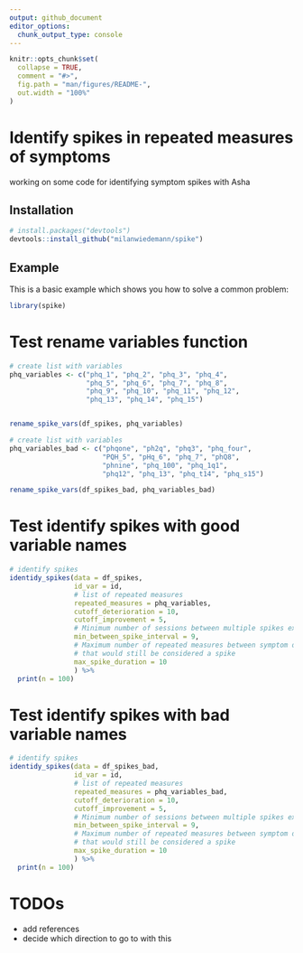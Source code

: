 ```yaml
---
output: github_document
editor_options: 
  chunk_output_type: console
---
```


<!-- README.md is generated from README.Rmd. Please edit that file -->

```r
knitr::opts_chunk$set(
  collapse = TRUE,
  comment = "#>",
  fig.path = "man/figures/README-",
  out.width = "100%"
)
```

# Identify spikes in repeated measures of symptoms

<!-- badges: start -->
<!-- badges: end -->
working on some code for identifying symptom spikes with Asha


## Installation

``` r
# install.packages("devtools")
devtools::install_github("milanwiedemann/spike")
```

## Example

This is a basic example which shows you how to solve a common problem:

```r
library(spike)
```

# Test rename variables function

```r

# create list with variables
phq_variables <- c("phq_1", "phq_2", "phq_3", "phq_4", 
                   "phq_5", "phq_6", "phq_7", "phq_8", 
                   "phq_9", "phq_10", "phq_11", "phq_12", 
                   "phq_13", "phq_14", "phq_15")


rename_spike_vars(df_spikes, phq_variables)
```


```r
# create list with variables
phq_variables_bad <- c("phqone", "ph2q", "phq3", "phq_four", 
                       "PQH_5", "pHq_6", "phq_7", "phQ8", 
                       "phnine", "phq_100", "phq_1q1", 
                       "phq12", "phq_13", "phq_t14", "phq_s15")

rename_spike_vars(df_spikes_bad, phq_variables_bad)
```

# Test identify spikes with good variable names


```r

# identify spikes
identidy_spikes(data = df_spikes,
                id_var = id, 
                # list of repeated measures
                repeated_measures = phq_variables, 
                cutoff_deterioration = 10, 
                cutoff_improvement = 5,
                # Minimum number of sessions between multiple spikes experiences by the same participant
                min_between_spike_interval = 9, 
                # Maximum number of repeated measures between symptom deterioration and improvement 
                # that would still be considered a spike
                max_spike_duration = 10
                ) %>% 
  print(n = 100)

```


# Test identify spikes with bad variable names

```r

# identify spikes
identidy_spikes(data = df_spikes_bad,
                id_var = id, 
                # list of repeated measures
                repeated_measures = phq_variables_bad, 
                cutoff_deterioration = 10, 
                cutoff_improvement = 5,
                # Minimum number of sessions between multiple spikes experiences by the same participant
                min_between_spike_interval = 9, 
                # Maximum number of repeated measures between symptom deterioration and improvement 
                # that would still be considered a spike
                max_spike_duration = 10
                ) %>% 
  print(n = 100)

```

# TODOs

- add references
- decide which direction to go to with this
